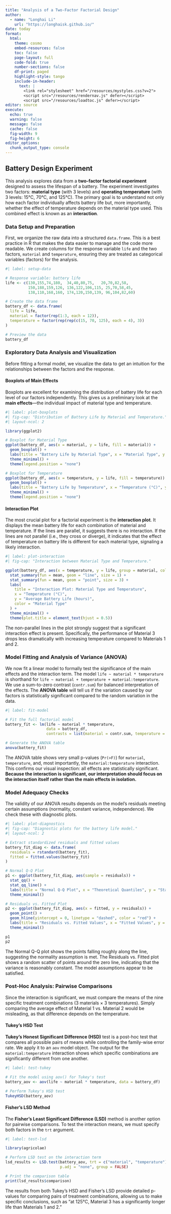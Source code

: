 ```yaml
---
title: "Analysis of a Two-Factor Factorial Design"
author:
  - name: "Longhai Li"
    url: "https://longhaisk.github.io/"
date: today
format:
  html:
    theme: cosmo
    embed-resources: false
    toc: false
    page-layout: full
    code-fold: true
    number-sections: false
    df-print: paged
    highlight-style: tango
    include-in-header:
      text: |
        <link rel="stylesheet" href="/resources/mystyles.css?v=2">
        <script src="/resources/rendernav.js" defer></script>
        <script src="/resources/loadtoc.js" defer></script>
editor: source
execute:
  echo: true
  warning: false
  message: false
  cache: false
  fig-width: 9
  fig-height: 6
editor_options: 
  chunk_output_type: console
---
```


## Battery Design Experiment

This analysis explores data from a **two-factor factorial experiment** designed to assess the lifespan of a battery. The experiment investigates two factors: **material type** (with 3 levels) and **operating temperature** (with 3 levels: 15°C, 70°C, and 125°C). The primary goal is to understand not only how each factor individually affects battery life but, more importantly, whether the effect of temperature depends on the material type used. This combined effect is known as an **interaction**.

### Data Setup and Preparation

First, we organize the raw data into a structured `data.frame`. This is a best practice in R that makes the data easier to manage and the code more readable. We create columns for the response variable `life` and the two factors, `material` and `temperature`, ensuring they are treated as categorical variables (factors) for the analysis.

```r
#| label: setup-data

# Response variable: battery life
life <- c(130,155,74,180,  34,40,80,75,   20,70,82,58,
          150,188,159,126, 136,122,106,115, 25,70,58,45,
          138,110,168,160, 174,120,150,139, 96,104,82,60)

# Create the data frame
battery_df <- data.frame(
  life = life,
  material = factor(rep(1:3, each = 12)),
  temperature = factor(rep(rep(c(15, 70, 125), each = 4), 3))
)

# Preview the data
battery_df
```

### Exploratory Data Analysis and Visualization

Before fitting a formal model, we visualize the data to get an intuition for the relationships between the factors and the response.

#### Boxplots of Main Effects

Boxplots are excellent for examining the distribution of battery life for each level of our factors independently. This gives us a preliminary look at the **main effects**—the individual impact of material type and temperature.

```r
#| label: plot-boxplots
#| fig-cap: "Distribution of Battery Life by Material and Temperature."
#| layout-ncol: 2

library(ggplot2)

# Boxplot for Material Type
ggplot(battery_df, aes(x = material, y = life, fill = material)) +
  geom_boxplot() +
  labs(title = "Battery Life by Material Type", x = "Material Type", y = "Life (hours)") +
  theme_minimal() +
  theme(legend.position = "none")

# Boxplot for Temperature
ggplot(battery_df, aes(x = temperature, y = life, fill = temperature)) +
  geom_boxplot() +
  labs(title = "Battery Life by Temperature", x = "Temperature (°C)", y = "Life (hours)") +
  theme_minimal() +
  theme(legend.position = "none")
```

#### Interaction Plot

The most crucial plot for a factorial experiment is the **interaction plot**. It displays the mean battery life for each combination of material and temperature. If the lines are parallel, it suggests there is no interaction. If the lines are not parallel (i.e., they cross or diverge), it indicates that the effect of temperature on battery life is different for each material type, signaling a likely interaction.

```r
#| label: plot-interaction
#| fig-cap: "Interaction between Material Type and Temperature."

ggplot(battery_df, aes(x = temperature, y = life, group = material, color = material)) +
  stat_summary(fun = mean, geom = "line", size = 1) +
  stat_summary(fun = mean, geom = "point", size = 3) +
  labs(
    title = "Interaction Plot: Material Type and Temperature",
    x = "Temperature (°C)",
    y = "Average Battery Life (hours)",
    color = "Material Type"
  ) +
  theme_minimal() +
  theme(plot.title = element_text(hjust = 0.5))
```

The non-parallel lines in the plot strongly suggest that a significant interaction effect is present. Specifically, the performance of Material 3 drops less dramatically with increasing temperature compared to Materials 1 and 2.

### Model Fitting and Analysis of Variance (ANOVA)

We now fit a linear model to formally test the significance of the main effects and the interaction term. The model `life ~ material * temperature` is shorthand for `life ~ material + temperature + material:temperature`. We use a sum-to-zero contrast (`contr.sum`) for balanced interpretation of the effects. The **ANOVA table** will tell us if the variation caused by our factors is statistically significant compared to the random variation in the data.

```r
#| label: fit-model

# Fit the full factorial model
battery_fit <- lm(life ~ material * temperature, 
                  data = battery_df,
                  contrasts = list(material = contr.sum, temperature = contr.sum))

# Generate the ANOVA table
anova(battery_fit)
```

The ANOVA table shows very small p-values (`Pr(>F)`) for `material`, `temperature`, and, most importantly, the `material:temperature` interaction. This confirms our visual inspection: all effects are statistically significant. **Because the interaction is significant, our interpretation should focus on the interaction itself rather than the main effects in isolation.**

### Model Adequacy Checks

The validity of our ANOVA results depends on the model's residuals meeting certain assumptions (normality, constant variance, independence). We check these with diagnostic plots.

```r
#| label: plot-diagnostics
#| fig-cap: "Diagnostic plots for the battery life model."
#| layout-ncol: 2

# Extract standardized residuals and fitted values
battery_fit_diag <- data.frame(
  residuals = rstandard(battery_fit),
  fitted = fitted.values(battery_fit)
)

# Normal Q-Q Plot
p1 <- ggplot(battery_fit_diag, aes(sample = residuals)) +
  stat_qq() +
  stat_qq_line() +
  labs(title = "Normal Q-Q Plot", x = "Theoretical Quantiles", y = "Standardized Residuals") +
  theme_minimal()

# Residuals vs. Fitted Plot
p2 <- ggplot(battery_fit_diag, aes(x = fitted, y = residuals)) +
  geom_point() +
  geom_hline(yintercept = 0, linetype = "dashed", color = "red") +
  labs(title = "Residuals vs. Fitted Values", x = "Fitted Values", y = "Standardized Residuals") +
  theme_minimal()

p1 
p2
```

The Normal Q-Q plot shows the points falling roughly along the line, suggesting the normality assumption is met. The Residuals vs. Fitted plot shows a random scatter of points around the zero line, indicating that the variance is reasonably constant. The model assumptions appear to be satisfied.

### Post-Hoc Analysis: Pairwise Comparisons

Since the interaction is significant, we must compare the means of the nine specific treatment combinations (3 materials × 3 temperatures). Simply comparing the average effect of Material 1 vs. Material 2 would be misleading, as that difference depends on the temperature.

#### Tukey's HSD Test

**Tukey's Honest Significant Difference (HSD)** test is a post-hoc test that compares all possible pairs of means while controlling the family-wise error rate. We apply it to an `aov` model object. The output for the `material:temperature` interaction shows which specific combinations are significantly different from one another.

```r
#| label: test-tukey

# Fit the model using aov() for Tukey's test
battery_aov <- aov(life ~ material * temperature, data = battery_df)

# Perform Tukey's HSD test
TukeyHSD(battery_aov)
```

#### Fisher's LSD Method

The **Fisher's Least Significant Difference (LSD)** method is another option for pairwise comparisons. To test the interaction means, we must specify both factors in the `trt` argument.

```r
#| label: test-lsd

library(agricolae)

# Perform LSD test on the interaction term
lsd_results <- LSD.test(battery_aov, trt = c("material", "temperature"),
                        p.adj = "none", group = FALSE)

# Print the comparison table
print(lsd_results$comparison)
```

The results from both Tukey's HSD and Fisher's LSD provide detailed p-values for comparing pairs of treatment combinations, allowing us to make specific conclusions, such as "at 125°C, Material 3 has a significantly longer life than Materials 1 and 2."